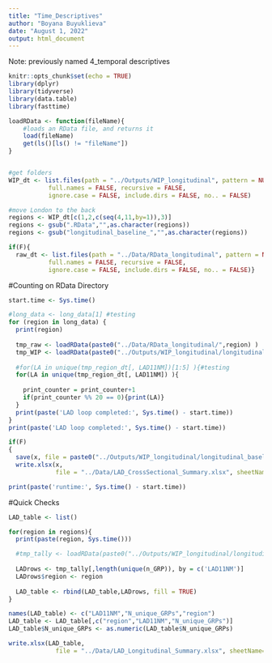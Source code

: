 ```yaml
---
title: "Time_Descriptives"
author: "Boyana Buyuklieva"
date: "August 1, 2022"
output: html_document
---
```


Note: previously named 4_temporal descriptives

```r
knitr::opts_chunk$set(echo = TRUE)
library(dplyr)
library(tidyverse)
library(data.table)
library(fasttime)

loadRData <- function(fileName){
    #loads an RData file, and returns it
    load(fileName)
    get(ls()[ls() != "fileName"])
}


#get folders
WIP_dt <- list.files(path = "../Outputs/WIP_longitudinal", pattern = NULL, all.files = FALSE,
           full.names = FALSE, recursive = FALSE,
           ignore.case = FALSE, include.dirs = FALSE, no.. = FALSE)

#move London to the back
regions <- WIP_dt[c(1,2,c(seq(4,11,by=1)),3)]
regions <- gsub(".RData","",as.character(regions))
regions <- gsub("longitudinal_baseline_","",as.character(regions))

if(F){
  raw_dt <- list.files(path = "../Data/RData_longitudinal", pattern = NULL, all.files = FALSE,
           full.names = FALSE, recursive = FALSE,
           ignore.case = FALSE, include.dirs = FALSE, no.. = FALSE)}
```





#Counting on RData Directory
```r
start.time <- Sys.time()

#long_data <- long_data[1] #testing
for (region in long_data) {
  print(region)
  
  tmp_raw <- loadRData(paste0("../Data/RData_longitudinal/",region) )
  tmp_WIP <- loadRData(paste0("../Outputs/WIP_longitudinal/longitudinal_baseline_",region,".RData") )
  
  #for(LA in unique(tmp_region_dt[, LAD11NM])[1:5] ){#testing
  for(LA in unique(tmp_region_dt[, LAD11NM]) ){  
    
    print_counter = print_counter+1
    if(print_counter %% 20 == 0){print(LA)} 
  }
  print(paste('LAD loop completed:', Sys.time() - start.time))
}
print(paste('LAD loop completed:', Sys.time() - start.time))

if(F)
{
  save(x, file = paste0("../Outputs/WIP_longitudinal/longitudinal_baseline_",region,".RData") )
  write.xlsx(x,
             file = "../Data/LAD_CrossSectional_Summary.xlsx", sheetName="SHEET", append=TRUE)}

print(paste('runtime:', Sys.time() - start.time))
```





#Quick Checks
```r
LAD_table <- list()

for(region in regions){
  print(paste(region, Sys.time()))

  #tmp_tally <- loadRData(paste0("../Outputs/WIP_longitudinal/longitudinal_baseline_",region,".RData") )
  
  LADrows <- tmp_tally[,length(unique(n_GRP)), by = c('LAD11NM')]
  LADrows$region <- region
  
  LAD_table <- rbind(LAD_table,LADrows, fill = TRUE)
}

names(LAD_table) <- c("LAD11NM","N_unique_GRPs","region")
LAD_table <- LAD_table[,c("region","LAD11NM","N_unique_GRPs")]
LAD_table$N_unique_GRPs <- as.numeric(LAD_table$N_unique_GRPs)

write.xlsx(LAD_table,
             file = "../Data/LAD_Longitudinal_Summary.xlsx", sheetName="uniqueGRPs", append=TRUE)
```









